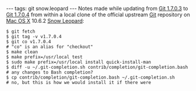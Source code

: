 ---
tags: git snow.leopard
---
Notes made while updating from [[Git 1.7.0.3]] to [[Git 1.7.0.4]] from within a local clone of the official upstream [[Git]] repository on [[Mac OS X]] 10.6.2 [[Snow Leopard]]:

<pre lang="shell">$ git fetch
$ git tag -v v1.7.0.4
$ git co v1.7.0.4                                                     # "co" is an alias for "checkout"
$ make clean
$ make prefix=/usr/local test
$ sudo make prefix=/usr/local install quick-install-man
$ diff -u ~/.git-completion.sh contrib/completion/git-completion.bash # any changes to Bash completion?
$ cp contrib/completion/git-completion.bash ~/.git-completion.sh      # no, but this is how we would install it if there were</pre>
